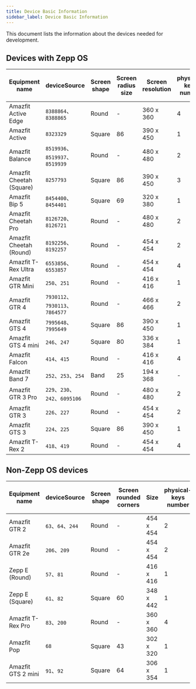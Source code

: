 ```yaml
---
title: Device Basic Information
sidebar_label: Device Basic Information
---
```


This document lists the information about the devices needed for development.

## Devices with Zepp OS

| Equipment name           | deviceSource                    | Screen shape | Screen radius size | Screen resolution | physical-keys number | Watchface preview image resolution | Latest Zepp OS Version |
| ------------------------ | ------------------------------- | ------------ | ------------------ | ----------------- | -------------------- | ---------------------------------- | ---------------------- |
| Amazfit Active Edge      | `8388864`、`8388865`            | Round        | -                  | 360 x 360         | 4                    | 243 x 243                          | 2.1                    |
| Amazfit Active           | `8323329`            | Square       | 86                 | 390 x 450         | 1                    | 266 x 307                          | 2.1                    |
| Amazfit Balance          | `8519936`、`8519937`、`8519939` | Round        | -                  | 480 x 480         | 2                    | 324 x 324                          | 3.0                    |
| Amazfit Cheetah (Square) | `8257793`                       | Square       | 86                 | 390 x 450         | 3                    | 266 x 307                          | 2.1                    |
| Amazfit Bip 5            | `8454400`、`8454401`            | Square       | 69                 | 320 x 380         | 1                    | 200 x 238                          | 2.1                    |
| Amazfit Cheetah Pro      | `8126720`、`8126721`            | Round        | -                  | 480 x 480         | 2                    | 324 x 324                          | 2.1                    |
| Amazfit Cheetah (Round)  | `8192256`、`8192257`            | Round        | -                  | 454 x 454         | 2                    | 306 x 306                          | 2.1                    |
| Amazfit T-Rex Ultra      | `6553856`、`6553857`            | Round        | -                  | 454 x 454         | 4                    | 306 x 306                          | 2.1                    |
| Amazfit GTR Mini         | `250`、`251`                    | Round        | -                  | 416 x 416         | 1                    | 280 x 280                          | 2.0                    |
| Amazfit GTR 4            | `7930112`、`7930113`、`7864577` | Round        | -                  | 466 x 466         | 2                    | 314 x 314                          | 2.1                    |
| Amazfit GTS 4            | `7995648`、`7995649`            | Square       | 86                 | 390 x 450         | 1                    | 266 x 307                          | 2.1                    |
| Amazfit GTS 4 mini       | `246`、`247`                    | Square       | 80                 | 336 x 384         | 1                    | 228 x 260                          | 1.0                    |
| Amazfit Falcon           | `414`、`415`                    | Round        | -                  | 416 x 416         | 4                    | 280 x 280                          | 2.1                    |
| Amazfit Band 7           | `252`、`253`、`254`             | Band         | 25                 | 194 x 368         | -                    | 152 x 288                          | 1.0                    |
| Amazfit GTR 3 Pro        | `229`、`230`、`242`、`6095106`  | Round        | -                  | 480 x 480         | 2                    | 324 x 324                          | 1.0                    |
| Amazfit GTR 3            | `226`、`227`                    | Round        | -                  | 454 x 454         | 2                    | 306 x 306                          | 1.0                    |
| Amazfit GTS 3            | `224`、`225`                    | Square       | 86                 | 390 x 450         | 1                    | 266 x 307                          | 1.0                    |
| Amazfit T-Rex 2          | `418`、`419`                    | Round        | -                  | 454 x 454         | 4                    | 306 x 306                          | 2.1                    |

## Non-Zepp OS devices

| Equipment name     | deviceSource      | Screen shape | Screen rounded corners | Size      | physical-keys number | Watchface preview image resolution |
| ------------------ | ----------------- | ------------ | ---------------------- | --------- | -------------------- | ---------------------------------- |
| Amazfit GTR 2      | `63`、`64`、`244` | Round        | -                      | 454 x 454 | 2                    | 306 x 306                          |
| Amazfit GTR 2e     | `206`、`209`      | Round        | -                      | 454 x 454 | 2                    | 306 x 306                          |
| Zepp E (Round)     | `57`、`81`        | Round        | -                      | 416 x 416 | 1                    | 280 x 280                          |
| Zepp E (Square)    | `61`、`82`        | Square       | 60                     | 348 x 442 | 1                    | 254 x 323                          |
| Amazfit T-Rex Pro  | `83`、`200`       | Round        | -                      | 360 x 360 | 4                    | 220 x 220                          |
| Amazfit Pop        | `68`              | Square       | 43                     | 302 x 320 | 1                    | 202 x 214                          |
| Amazfit GTS 2 mini | `91`、`92`        | Square       | 64                     | 306 x 354 | 1                    | 210 x 242                          |
